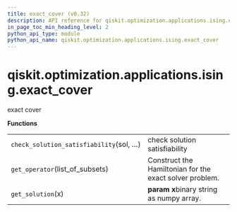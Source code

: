```yaml
---
title: exact_cover (v0.32)
description: API reference for qiskit.optimization.applications.ising.exact_cover in qiskit v0.32
in_page_toc_min_heading_level: 2
python_api_type: module
python_api_name: qiskit.optimization.applications.ising.exact_cover
---
```


<span id="module-qiskit.optimization.applications.ising.exact_cover" />

<span id="qiskit-optimization-applications-ising-exact-cover" />

# qiskit.optimization.applications.ising.exact\_cover

exact cover

**Functions**

|                                         |                                                         |
| --------------------------------------- | ------------------------------------------------------- |
| `check_solution_satisfiability`(sol, …) | check solution satisfiability                           |
| `get_operator`(list\_of\_subsets)       | Construct the Hamiltonian for the exact solver problem. |
| `get_solution`(x)                       | **param x**binary string as numpy array.                |

